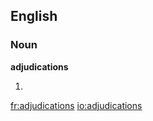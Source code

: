 == English ==
=== Noun ===
'''adjudications'''
# {{plural of|adjudication}}

[[fr:adjudications]]
[[io:adjudications]]